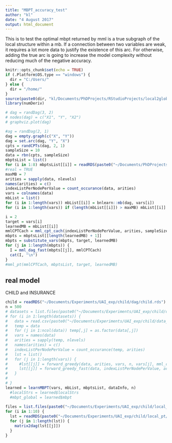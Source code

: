 ```yaml
---
title: "MBPT_accuracy_test"
author: "kl"
date: "4 August 2017"
output: html_document
---
```


This is to test the optimal mbpt returned by mml is a true subgraph of the local structure within a mb. If a connection between two variables are weak, it requires a lot more data to justify the existence of this arc. For otherwise, adding the true arc is going to increase the model complexity without reducing much of the negative accuracy. 

```r
knitr::opts_chunk$set(echo = TRUE)
if (.Platform$OS.type == "windows") {
  dir = "C:/Users/"
} else {
  dir = "/home/"
}
source(paste0(dir, "kl/Documents/PhDProjects/RStudioProjects/local2global/scripts/load_libraries.R"))
library(numDeriv)
```

```r
# dag = randDag(3, 2)
# nodes(dag) = c("X1", "Y", "X2")
# graphviz.plot(dag)
```

```r
#ag = randDag(2, 1)
dag = empty.graph(c("X", "Y"))
dag = set.arc(dag, "Y", "X")
cpts = randCPTs(dag, 2, 1)
sampleSize = 10
data = rbn(cpts, sampleSize)
mbptsList = list()
for (i in 1:8) mbptsList[[i]] = readRDS(paste0("~/Documents/PhDProjects/RStudioProjects/local2global/MBPTs/", i - 1, ".rds"))  # read pre-saved mbpts into memory 
#real = TRUE
maxMB = 7
arities = sapply(data, nlevels)
names(arities) = c()
indexListPerNodePerValue = count_occurance(data, arities)
vars = colnames(data)
mbList = list()
for (i in 1:length(vars)) mbList[[i]] = bnlearn::mb(dag, vars[i])
for (i in 1:length(vars)) if (length(mbList[[i]]) > maxMB) mbList[[i]] = mbList[[i]][1:maxMB]
```

```r
i = 2
target = vars[i]
learnedMB = mbList[[i]]
mmlCPTCach = mml_cpt_cach(indexListPerNodePerValue, arities, sampleSize, vars, target, learnedMB)
mbpts = mbptsList[[length(learnedMB) + 1]]
mbpts = substitute_vars(mbpts, target, learnedMB)
for (j in 1:length(mbpts)) {
  I = mml_dag_fast(mbpts[[j]], mmlCPTCach)
  cat(I, "\n")
}
#mml_pt(mmlCPTCach, mbptsList, target, learnedMB)
```

## real model 
CHILD and INSURANCE 

```r
child = readRDS("~/Documents/Experiments/UAI_exp/child/dag/child.rds")
n = 500
# datasets = list.files(paste0("~/Documents/Experiments/UAI_exp/child/data_csv/", n))
# for (i in 1:length(datasets)) {
#   data = read.csv(paste0("~/Documents/Experiments/UAI_exp/child/data_csv/", n, "/", datasets[i]))
#   temp = data
#   for (j in 1:ncol(data)) temp[,j] = as.factor(data[,j])
#   vars = names(data)
#   arities = sapply(temp, nlevels)
#   names(arities) = c()
#   indexListPerNodePerValue = count_occurance(temp, arities)
#   lst = list()
#   for (j in 1:length(vars)) {
#     #lst[[j]] = forward_greedy(data, arities, vars, n, vars[j], mml_cpt)   
#     lst[[j]] = forward_greedy_fast(data, indexListPerNodePerValue, arities, n, vars[j], c())  
#   }
#   
# }
learned = learnMBPT(vars, mbList, mbptsList, dataInfo, n)
  #localStrs = learned$localStrs
  #mbpt_global = learned$mbpt
  
files = list.files(paste0("~/Documents/Experiments/UAI_exp/child/local_pt/", n))
for (i in 1:10) {
  lst = readRDS(paste0("~/Documents/Experiments/UAI_exp/child/local_pt/500/", files[i]))
  for (j in 1:length(lst)) {
    matrix2dag(lst[[j]])
  }
}

```
